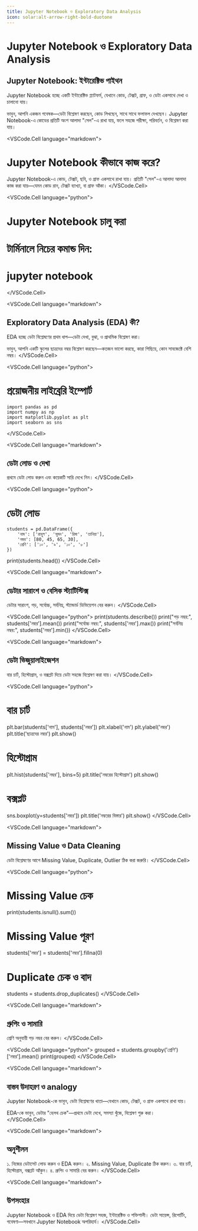 ```yaml
---
title: Jupyter Notebook ও Exploratory Data Analysis
icon: solar:alt-arrow-right-bold-duotone
---
```


# Jupyter Notebook ও Exploratory Data Analysis

## Jupyter Notebook: ইন্টারেক্টিভ পাইথন

Jupyter Notebook হচ্ছে একটি ইন্টারেক্টিভ প্ল্যাটফর্ম, যেখানে কোড, টেক্সট, গ্রাফ, ও ডেটা একসাথে দেখা ও চালানো যায়।

ভাবুন, আপনি একজন গবেষক—ডেটা বিশ্লেষণ করছেন, কোড লিখছেন, সাথে সাথে ফলাফল দেখছেন। Jupyter Notebook-এ কোডের প্রতিটি অংশ আলাদা "সেল"-এ রাখা যায়, ফলে সহজে পরীক্ষা, পরিবর্তন, ও বিশ্লেষণ করা যায়।

<VSCode.Cell language="markdown">
# Jupyter Notebook কীভাবে কাজ করে?

Jupyter Notebook-এ কোড, টেক্সট, ছবি, ও গ্রাফ একসাথে রাখা যায়। প্রতিটি "সেল"-এ আলাদা আলাদা কাজ করা যায়—যেমন কোড রান, টেক্সট ব্যাখ্যা, বা গ্রাফ আঁকা।
</VSCode.Cell>

<VSCode.Cell language="python">
# Jupyter Notebook চালু করা
# টার্মিনালে নিচের কমান্ড দিন:
# jupyter notebook
</VSCode.Cell>

<VSCode.Cell language="markdown">
## Exploratory Data Analysis (EDA) কী?

EDA হচ্ছে ডেটা বিশ্লেষণের প্রথম ধাপ—ডেটা দেখা, বুঝা, ও প্রাথমিক বিশ্লেষণ করা।

ভাবুন, আপনি একটি স্কুলের ছাত্রদের নম্বর বিশ্লেষণ করছেন—কতজন ভালো করছে, কারা পিছিয়ে, কোন সাবজেক্টে বেশি নম্বর।
</VSCode.Cell>

<VSCode.Cell language="python">
# প্রয়োজনীয় লাইব্রেরি ইম্পোর্ট
```
import pandas as pd
import numpy as np
import matplotlib.pyplot as plt
import seaborn as sns
```
</VSCode.Cell>

<VSCode.Cell language="markdown">
## ডেটা লোড ও দেখা

প্রথমে ডেটা লোড করুন এবং কয়েকটি সারি দেখে নিন।
</VSCode.Cell>

<VSCode.Cell language="python">
# ডেটা লোড
```
students = pd.DataFrame({
    'নাম': ['রাহুল', 'সুমন', 'রিমা', 'তানিয়া'],
    'নম্বর': [80, 45, 65, 30],
    'শ্রেণি': ['১০', '৯', '১০', '৮']
})
```
print(students.head())
</VSCode.Cell>

<VSCode.Cell language="markdown">
## ডেটার সারাংশ ও বেসিক স্ট্যাটিস্টিক্স

ডেটার সারাংশ, গড়, সর্বোচ্চ, সর্বনিম্ন, স্ট্যান্ডার্ড ডিভিয়েশন বের করুন।
</VSCode.Cell>

<VSCode.Cell language="python">
print(students.describe())
print("গড় নম্বর:", students['নম্বর'].mean())
print("সর্বোচ্চ নম্বর:", students['নম্বর'].max())
print("সর্বনিম্ন নম্বর:", students['নম্বর'].min())
</VSCode.Cell>

<VSCode.Cell language="markdown">
## ডেটা ভিজুয়ালাইজেশন

বার চার্ট, হিস্টোগ্রাম, ও বক্সপ্লট দিয়ে ডেটা সহজে বিশ্লেষণ করা যায়।
</VSCode.Cell>

<VSCode.Cell language="python">
# বার চার্ট
plt.bar(students['নাম'], students['নম্বর'])
plt.xlabel('নাম')
plt.ylabel('নম্বর')
plt.title('ছাত্রদের নম্বর')
plt.show()

# হিস্টোগ্রাম
plt.hist(students['নম্বর'], bins=5)
plt.title('নম্বরের হিস্টোগ্রাম')
plt.show()

# বক্সপ্লট
sns.boxplot(y=students['নম্বর'])
plt.title('নম্বরের বিস্তার')
plt.show()
</VSCode.Cell>

<VSCode.Cell language="markdown">
## Missing Value ও Data Cleaning

ডেটা বিশ্লেষণের আগে Missing Value, Duplicate, Outlier ঠিক করা জরুরি।
</VSCode.Cell>

<VSCode.Cell language="python">
# Missing Value চেক
print(students.isnull().sum())

# Missing Value পূরণ
students['নম্বর'] = students['নম্বর'].fillna(0)

# Duplicate চেক ও বাদ
students = students.drop_duplicates()
</VSCode.Cell>

<VSCode.Cell language="markdown">
## গ্রুপিং ও সামারি

শ্রেণি অনুযায়ী গড় নম্বর বের করুন।
</VSCode.Cell>

<VSCode.Cell language="python">
grouped = students.groupby('শ্রেণি')['নম্বর'].mean()
print(grouped)
</VSCode.Cell>

<VSCode.Cell language="markdown">
## বাস্তব উদাহরণ ও analogy

Jupyter Notebook-কে ভাবুন, ডেটা বিশ্লেষণের খাতা—যেখানে কোড, টেক্সট, ও গ্রাফ একসাথে রাখা যায়।

EDA-কে ভাবুন, ডেটার "হেলথ চেক"—প্রথমে ডেটা দেখে, সমস্যা খুঁজে, বিশ্লেষণ শুরু করা।
</VSCode.Cell>

<VSCode.Cell language="markdown">
## অনুশীলন

১. নিজের ডেটাসেট লোড করুন ও EDA করুন।
২. Missing Value, Duplicate ঠিক করুন।
৩. বার চার্ট, হিস্টোগ্রাম, বক্সপ্লট আঁকুন।
৪. গ্রুপিং ও সামারি বের করুন।
</VSCode.Cell>

<VSCode.Cell language="markdown">
## উপসংহার

Jupyter Notebook ও EDA দিয়ে ডেটা বিশ্লেষণ সহজ, ইন্টারেক্টিভ ও শক্তিশালী। ডেটা সায়েন্স, রিপোর্টিং, গবেষণা—সবখানে Jupyter Notebook অপরিহার্য।
</VSCode.Cell>
